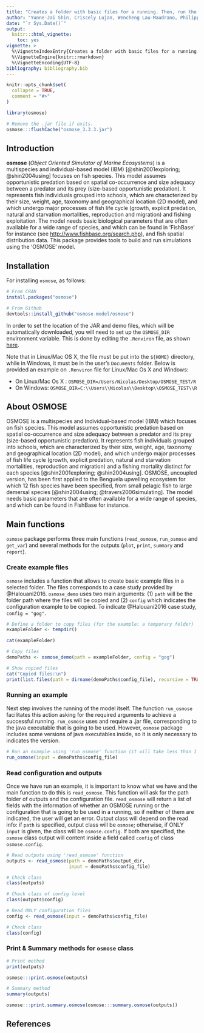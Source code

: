 ```yaml
---
title: "Creates a folder with basic files for a running. Then, run the model and read the outputs."
author: "Yunne-Jai Shin, Criscely Lujan, Wencheng Lau-Maudrano, Philippe Verley, Ricardo Oliveros-Ramos, Nicolas Barrier & Laure Velez (2020)"
date: "`r Sys.Date()`"
output:
  knitr:::html_vignette:
    toc: yes
vignette: >
  %\VignetteIndexEntry{Creates a folder with basic files for a running. Then, run the model and read the outputs.}
  %\VignetteEngine{knitr::rmarkdown}
  %\VignetteEncoding{UTF-8}
bibliography: bibliography.bib
---
```


```r
knitr::opts_chunk$set(
  collapse = TRUE,
  comment = "#>"
)
```

```r
library(osmose)
```

```r
# Remove the .jar file if exits.
osmose:::flushCache("osmose_3.3.3.jar")
```

## Introduction

**osmose** (*Object Oriented Simulator of Marine Ecosystems*) is a multispecies and individual-based model (IBM) [@shin2001exploring; @shin2004using] focuses on fish species. This model assumes opportunistic predation based on spatial co-occurrence and size adequacy between a predator and its prey (size-based opportunistic predation). It represents fish individuals grouped into schools, which are characterized by their size, weight, age, taxonomy and geographical location (2D model), and which undergo major processes of fish life cycle (growth, explicit predation, natural and starvation mortalities, reproduction and migration) and fishing exploitation. The model needs basic biological parameters that are often available for a wide range of species, and which can be found in 'FishBase' for instance (see <http://www.fishbase.org/search.php>), and fish spatial distribution data. This package provides tools to build and run simulations using the 'OSMOSE' model.


## Installation

For installing `osmose`, as follows:

```r
# From CRAN
install.packages("osmose")

# From Github
devtools::install_github("osmose-model/osmose")
```

In order to set the location of the JAR and demo files, which will be automatically downloaded, you will need to set up the `OSMOSE_DIR` environment variable. 
This is done by editing the `.Renviron` file, as shown [here](https://cran.r-project.org/web/packages/startup/vignettes/startup-intro.html). 

Note that in Linux/Mac OS X, the file
must be put into the `${HOME}` directory, while in Windows, it must be in the user's `Documents` folder. Below is provided an example on `.Renviron` file for Linux/Mac Os X and Windows:

- On Linux/Mac Os X : `OSMOSE_DIR=/Users/Nicolas/Desktop/OSMOSE_TEST/R`
- On Windows: `OSMOSE_DIR=C:\\Users\\Nicolas\\Desktop\\OSMOSE_TEST\\R`

## About OSMOSE
OSMOSE is a multispecies and Individual-based model (IBM) which focuses on fish species. This model assumes opportunistic predation based on spatial co-occurrence and size adequacy between a predator and its prey (size-based opportunistic predation). It represents fish individuals grouped into schools, which are characterized by their size, weight, age, taxonomy and geographical location (2D model), and which undergo major processes of fish life cycle (growth, explicit predation, natural and starvation mortalities, reproduction and migration) and a fishing mortality distinct for each species [@shin2001exploring; @shin2004using]. OSMOSE, uncoupled version, has been first applied to the Benguela upwelling ecosystem for which 12 fish species have been specified, from small pelagic fish to large demersal species [@shin2004using; @travers2006simulating]. The model needs basic parameters that are often available for a wide range of species, and which can be found in FishBase for instance.


## Main functions

`osmose` package performs three main functions (`read_osmose`, `run_osmose` and `get_var`) and several methods for the outputs (`plot`, `print`, `summary` and `report`). 

### Create example files
`osmose` includes a function that allows to create basic example files in a selected folder. The files corresponds to a case study provided by @Halouani2016. `osmose_demo` uses two main arguments: (1) `path` will be the folder path where the files will be copied and (2) `config` which indicates the configuration example to be copied. To indicate @Halouani2016 case study, `config = "gog"`.

```r
# Define a folder to copy files (for the example: a temporary folder)
exampleFolder <- tempdir()

cat(exampleFolder)
```

```r
# Copy files
demoPaths <- osmose_demo(path = exampleFolder, config = "gog")
```

```r
# Show copied files
cat("Copied files:\n")
print(list.files(path = dirname(demoPaths$config_file), recursive = TRUE))
```

### Running an example
Next step involves the running of the model itself. The function `run_osmose` facilitates this action asking for the required arguments to achieve a successful running. `run_osmose` uses and require a .jar file, corresponding to the java executable that is going to be used. However, `osmose` package includes some versions of java executables inside, so it is only necessary to indicates the version.

```r
# Run an example using 'run_osmose' function (it will take less than 1 min)
run_osmose(input = demoPaths$config_file)
```

### Read configuration and outputs
Once we have run an example, it is important to know what we have and the main function to do this is `read_osmose`. This function will ask for the path folder of outputs and the configuration file. `read_osmose` will return a list of fields with the information of whether an OSMOSE running or the configuration that is going to be used in a running, so if neither of them are indicated, the user will get an error. Output class will depend on the read info: if `path` is specified, output class will be `osmose`; otherwise, if ONLY `input` is given, the class will be `osmose.config`. If both are specified, the `osmose` class output will content inside a field called `config` of class `osmose.config`.

```r
# Read outputs using 'read_osmose' function
outputs <- read_osmose(path = demoPaths$output_dir, 
                       input = demoPaths$config_file)

# Check class
class(outputs)

# Check class of config level
class(outputs$config)

# Read ONLY configuration files
config <- read_osmose(input = demoPaths$config_file)

# Check class
class(config)
```

### Print & Summary methods for `osmose` class
```r
# Print method
print(outputs)
```

```r
osmose:::print.osmose(outputs)
```

```r
# Summary method
summary(outputs)
```

```r
osmose:::print.summary.osmose(osmose:::summary.osmose(outputs))
```

## References
